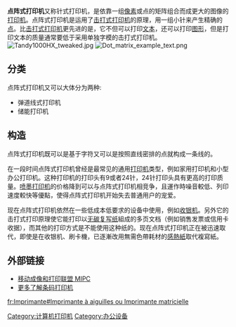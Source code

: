 {{noteTA
|G1=IT}}
'''点阵式打印机'''又称针式打印机，是依靠一组[[像素|像素]]或点的矩阵组合而成更大的图像的[[打印机|打印机]]。点阵式打印机是运用了[[击打式打印机|击打式打印机]]的原理，用一组小针来产生精确的[[点|点]]。比[[击打式打印机|击打式打印机]]更先进的是，它不但可以打印[[文本|文本]]，还可以打印[[图形|图形]]，但是打印文本的质量通常要低于采用单独字模的击打式打印机。
[[File:Tandy1000HX_tweaked.jpg|thumbnail]]
[[File:Dot_matrix_example_text.png|thumb]]
== 分类 ==
点阵式打印机又可以大体分为两种:
* 弹道线式打印机
* 储能打印机
== 构造 ==
点阵式打印机既可以是基于字符又可以是按照直线密排的点就构成一条线的。

在一段时间点阵式打印机曾经是最常见的通用[[打印机|打印机]]类型，例如家用打印机和小型办公打印机。这种打印机的打印头有9或者24针，24针打印头具有更高的打印质量。[[喷墨打印机|喷墨打印机]]的价格降到可以与点阵式打印机相竞争，且運作時噪音較低、列印速度較快等優點，使得点阵式打印机开始失去普通用户的宠爱。

现在点阵式打印机依然在一些低成本低要求的设备中使用，例如[[收银机|收银机]]。另外它的击打式打印原理使它能打印以[[无碳复写纸|无碳复写纸]]組成的多页文档（例如销售发票或信用卡收据），而其他的打印方式是不能使用这种纸的。现在点阵式打印机正在被迅速取代，即使是在收银机、刷卡機，已逐漸改用無需色帶耗材的[[感熱紙|感熱紙]]取代複寫紙。

== 外部链接 ==
* [https://web.archive.org/web/20080516213339/http://www.mobileprinting.org/ 移动成像和打印联盟 MIPC]
* [https://web.archive.org/web/20170525151937/http://barcodeprintersonline.com/ 更多了解条码打印机]

{{Printer}}

[[Category:计算机打印机|Category:计算机打印机]]
[[Category:办公设备|Category:办公设备]]

[[fr:Imprimante#Imprimante_à_aiguilles_ou_Imprimante_matricielle|fr:Imprimante#Imprimante à aiguilles ou Imprimante matricielle]]